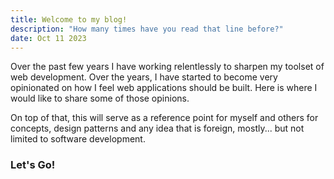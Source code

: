 ```yaml
---
title: Welcome to my blog!
description: "How many times have you read that line before?"
date: Oct 11 2023
---
```


Over the past few years I have working relentlessly to sharpen my toolset of web development. Over the years, I have started to become very opinionated on how I feel web applications should be built. Here is where I would like to share some of those opinions.

On top of that, this will serve as a reference point for myself and others for concepts, design patterns and any idea that is foreign, mostly... but not limited to software development.

### Let's Go!